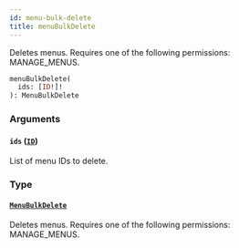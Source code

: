 ```yaml
---
id: menu-bulk-delete
title: menuBulkDelete
---
```



Deletes menus. Requires one of the following permissions: MANAGE_MENUS.

```graphql
menuBulkDelete(
  ids: [ID!]!
): MenuBulkDelete
```


### Arguments

#### `ids` ([`ID`](../../../developer/api-reference/scalars/id))

List of menu IDs to delete.


### Type

#### [`MenuBulkDelete`](../../../developer/api-reference/objects/menu-bulk-delete) 

Deletes menus. Requires one of the following permissions: MANAGE_MENUS.




